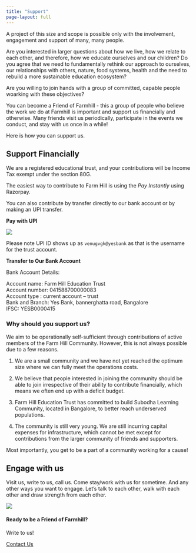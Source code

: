 ```yaml
---
title: "Support"
page-layout: full
---
```


A project of this size and scope is possible only with the involvement, engagement and support of many, many people. 

Are you interested in larger questions about how we live, how we relate to each other, and therefore, how we educate ourselves and our children? Do you agree that we need to fundamentally rethink our approach to ourselves, our relationships with others, nature, food systems, health and the need to rebuild a more sustainable education ecosystem? 

Are you willing to join hands with a group of committed, capable people woarking with these objectives?

You can become a Friend of Farmhill - this a group of people who believe the work we do at Farmhill is important and support us financially and otherwise. Many friends visit us periodically, participate in the events we conduct, and stay with us once in a while!

Here is how you can support us.

## Support Financially

We are a registered educational trust, and your contributions will be Income Tax exempt under the section 80G.

The easiest way to contribute to Farm Hill is using the _Pay Instantly_ using Razorpay.

```{=html}
<form>
    <script
        src="https://checkout.razorpay.com/v1/payment-button.js"
        data-payment_button_id="pl_Ilw14DMUCtkctW"
        async> </script>
</form>
```

You can also contribute by transfer directly to our bank account or by making an UPI transfer.

::: {.grid}

::: {.g-col-12 .g-col-md-6}

**Pay with UPI**

![](qrcode.jpg){.qrcode}

Please note UPI ID shows up as `venugvgk@yesbank` as that is the username for the trust account.

:::

::: {.g-col-12 .g-col-md-6}

**Transfer to Our Bank Account**

Bank Account Details:

Account name: Farm Hill Education Trust<br>
Account number: 041588700000083<br>
Account type : current account – trust<br>
Bank and Branch: Yes Bank, bannerghatta road, Bangalore<br>
IFSC: YESB0000415
:::

:::

### Why should you support us?

We aim to be operationally self-sufficient through contributions of active members of the Farm Hill Community. However, this is not always possible due to a few reasons.

1. We are a small community and we have not yet reached the optimum size where we can fully meet the operations costs.

2. We believe that people interested in joining the community should be able to join irrespective of their ability to contribute financially, which means we often end up with a deficit budget.

3. Farm Hill Education Trust has committed to build Subodha Learning Community, located in Bangalore, to better reach underserved populations.

4. The community is still very young. We are still incurring capital expenses for infrastructure, which cannot be met except for contributions from the larger community of friends and supporters.

Most importantly, you get to be a part of a community working for a cause!

## Engage with us

 Visit us, write to us, call us. Come stay/work with us for sometime. And any other ways you want to engage. Let’s talk to each other, walk with each other and draw strength from each other.

::: {.text-center}
![](mud-hands-together.jpg){.medium-image}
:::


::: {.page-cta}

#### Ready to be a Friend of Farmhill?

Write to us!

<a href="/contact" class="btn btn-primary">Contact Us</a>

:::